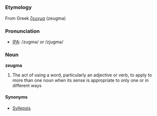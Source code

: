 =={{en}}==
===Etymology===
From Greek [[ζευγμα]] (zeugma)

===Pronunciation===
* [[IPA]]: /zugmə/ ''or'' /zjugmə/

===Noun===
'''zeugma'''
# The act of using a word, particularly an adjective or verb, to apply to more than one noun when its sense is appropriate to only one or in different ways

====Synonyms====
* [[Syllepsis]]